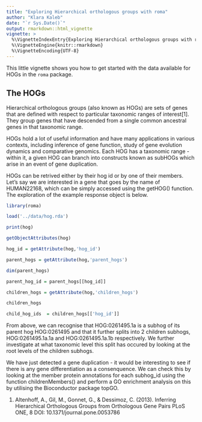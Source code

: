 ```yaml
---
title: "Exploring Hierarchical orthologous groups with roma"
author: "Klara Kaleb"
date: "`r Sys.Date()`"
output: rmarkdown::html_vignette
vignette: >
  %\VignetteIndexEntry{Exploring Hierarchical orthologous groups with roma}
  %\VignetteEngine{knitr::rmarkdown}
  %\VignetteEncoding{UTF-8}
---
```


This little vignette shows you how to get started with the data available for HOGs in the `roma` package.

## The HOGs

Hierarchical orthologous groups (also known as HOGs) are sets of genes that are defined with respect to particular taxonomic ranges of interest[1]. They group genes that have descended from a single common ancestral genes in that taxonomic range. 

HOGs hold a lot of useful information and have many applications in various contexts, including inference of gene function, study of gene evolution dynamics and comparative genomics. Each HOG has a taxonomic range - within it, a given HOG can branch into constructs known as subHOGs which arise in an event of gene duplication.

HOGs can be retrived either by their hog id or by one of their members. Let's say we are interested in a gene that goes by the name of HUMAN22168, which can be simply accessed using the getHOG() function. The exploration of the example response object is below.

```r
library(roma)

load('../data/hog.rda')

print(hog)

getObjectAttributes(hog)

hog_id = getAttribute(hog,'hog_id')

parent_hogs = getAttribute(hog,'parent_hogs')

dim(parent_hogs)

parent_hog_id = parent_hogs[[hog_id]]

children_hogs = getAttribute(hog,'children_hogs')

children_hogs

child_hog_ids  = children_hogs[['hog_id']]


```
From above, we can recognise that  HOG:0261495.1a is a subhog of its parent hog HOG:0261495 and that it further splits into 2 children subhogs, HOG:0261495.1a.1a and HOG:0261495.1a.1b respectively. We further investigate at what taxonomic level this split has occured by looking at the root levels of the children subhogs.

We have just detected a gene duplication - it would be interesting to see if there is any gene differentiation as a consenquence. We can check this by looking at the member protein annotations for each subhog_id using the function childrenMembers() and perform a GO enrichment analysis on this by utilising the Bioconductor package topGO.


(1) Altenhoff, A., Gil, M., Gonnet, G., & Dessimoz, C. (2013). Inferring Hierarchical Orthologous Groups from Orthologous Gene Pairs PLoS ONE, 8 DOI: 10.1371/journal.pone.0053786